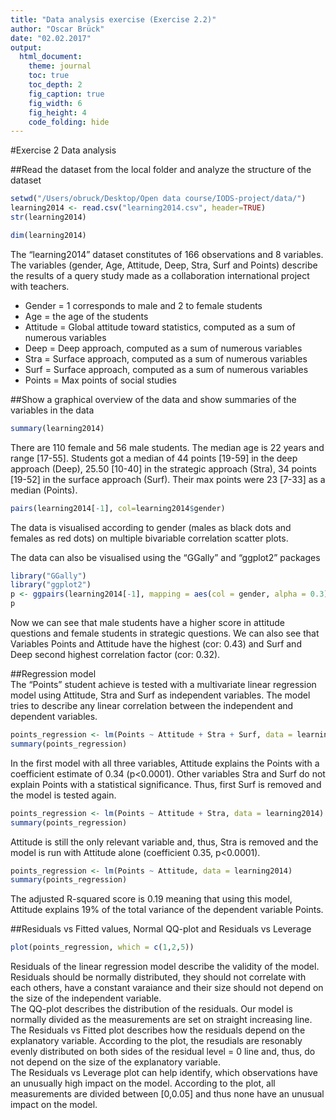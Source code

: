 ```yaml
---
title: "Data analysis exercise (Exercise 2.2)"
author: "Oscar Brück"
date: "02.02.2017"
output:
  html_document:
    theme: journal
    toc: true
    toc_depth: 2
    fig_caption: true
    fig_width: 6
    fig_height: 4
    code_folding: hide
---
```


#Exercise 2 Data analysis

##Read the dataset from the local folder and analyze the structure of the dataset
```r
setwd("/Users/obruck/Desktop/Open data course/IODS-project/data/")  
learning2014 <- read.csv("learning2014.csv", header=TRUE)  
str(learning2014)
```

```r
dim(learning2014)  
```
  
The "learning2014" dataset constitutes of 166 observations and 8 variables. The variables (gender, Age, Attitude, Deep, Stra, Surf and Points) describe the results of a query study made as a collaboration international project with teachers.  

  + Gender = 1 corresponds to male and 2 to female students  
  + Age = the age of the students  
  + Attitude = Global attitude toward statistics, computed as a sum of numerous variables  
  + Deep = Deep approach, computed as a sum of numerous variables  
  + Stra = Surface approach, computed as a sum of numerous variables  
  + Surf = Surface approach, computed as a sum of numerous variables  
  + Points = Max points of social studies  

##Show a graphical overview of the data and show summaries of the variables in the data  
```r
summary(learning2014)
```
  
There are 110 female and 56 male students. The median age is 22 years and range [17-55]. Students got a median of 44 points [19-59] in the deep approach (Deep), 25.50 [10-40] in the strategic approach (Stra), 34 points [19-52] in the surface approach (Surf). Their max points were 23 [7-33] as a median (Points).
```r
pairs(learning2014[-1], col=learning2014$gender)
```
  
The data is visualised according to gender (males as black dots and females as red dots) on multiple bivariable correlation scatter plots.  

The data can also be visualised using the "GGally" and "ggplot2" packages
```r
library("GGally")  
library("ggplot2")  
p <- ggpairs(learning2014[-1], mapping = aes(col = gender, alpha = 0.3), lower = list(combo = wrap("facethist", bins = 20)))  
p
```
  
Now we can see that male students have a higher score in attitude questions and female students in strategic questions. We can also see that Variables Points and Attitude have the highest (cor: 0.43) and Surf and Deep second highest correlation factor (cor: 0.32).  


##Regression model  
The "Points" student achieve is tested with a multivariate linear regression model using Attitude, Stra and Surf as independent variables. The model tries to describe any linear correlation between the independent and dependent variables.
```r
points_regression <- lm(Points ~ Attitude + Stra + Surf, data = learning2014)  
summary(points_regression)  
```  
In the first model with all three variables, Attitude explains the Points with a coefficient estimate of 0.34 (p<0.0001). Other variables Stra and Surf do not explain Points with a statistical significance. Thus, first Surf is removed and the model is tested again.
```r
points_regression <- lm(Points ~ Attitude + Stra, data = learning2014)  
summary(points_regression)    
```  
Attitude is still the only relevant variable and, thus, Stra is removed and the model is run with Attitude alone (coefficient 0.35, p<0.0001).
```r
points_regression <- lm(Points ~ Attitude, data = learning2014) 
summary(points_regression)      
```  
The adjusted R-squared score is 0.19 meaning that using this model, Attitude explains 19% of the total variance of the dependent variable Points.  

##Residuals vs Fitted values, Normal QQ-plot and Residuals vs Leverage  
```r
plot(points_regression, which = c(1,2,5))
```  

Residuals of the linear regression model describe the validity of the model. Residuals should be normally distributed, they should not correlate with each others, have a constant varaiance and their size should not depend on the size of the independent variable.  
The QQ-plot describes the distribution of the residuals. Our model is normally divided as the measurements are set on straight increasing line.  
The Residuals vs Fitted plot describes how the residuals depend on the explanatory variable. According to the plot, the resudials are resonably evenly distributed on both sides of the residual level = 0 line and, thus, do not depend on the size of the explanatory variable.  
The Residuals vs Leverage plot can help identify, which observations have an unusually high impact on the model. According to the plot, all measurements are divided between [0,0.05] and thus none have an unusual impact on the model.